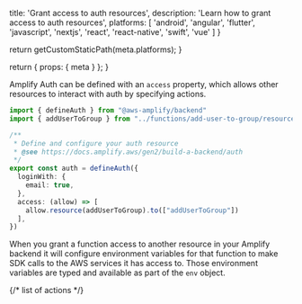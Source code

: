 
  title: 'Grant access to auth resources',
  description:
    'Learn how to grant access to auth resources',
  platforms: [
    'android',
    'angular',
    'flutter',
    'javascript',
    'nextjs',
    'react',
    'react-native',
    'swift',
    'vue'
  ]
}

  return getCustomStaticPath(meta.platforms);
}

  return {
    props: {
      meta
    }
  };
}

Amplify Auth can be defined with an `access` property, which allows other resources to interact with auth by specifying actions.

```ts title="amplify/auth/resource.ts"
import { defineAuth } from "@aws-amplify/backend"
import { addUserToGroup } from "../functions/add-user-to-group/resource"

/**
 * Define and configure your auth resource
 * @see https://docs.amplify.aws/gen2/build-a-backend/auth
 */
export const auth = defineAuth({
  loginWith: {
    email: true,
  },
  access: (allow) => [
    allow.resource(addUserToGroup).to(["addUserToGroup"])
  ],
})
```

<Callout>

When you grant a function access to another resource in your Amplify backend it will configure environment variables for that function to make SDK calls to the AWS services it has access to. Those environment variables are typed and available as part of the `env` object.

</Callout>

{/* list of actions */}
